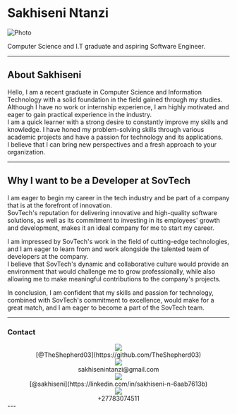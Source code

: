 

<Navbar/>

# Sakhiseni Ntanzi

<Image
  src="/images/self2.jpg"
  alt="Photo"
  width={250}
  height={550}
  priority
  className="profile"
/>
<div id="intro"> Computer Science and I.T graduate and aspiring Software Engineer.</div>

---
## About Sakhiseni
Hello, I am a recent graduate in Computer Science and Information Technology with a solid foundation in the field gained through my studies. <br/>
Although I have no work or internship experience, I am highly motivated and eager to gain practical experience in the industry. <br/>
I am a quick learner with a strong desire to constantly improve my skills and knowledge. I have honed my problem-solving skills through various academic projects and have a passion for technology and its applications. <br/>
I believe that I can bring new perspectives and a fresh approach to your organization.

---
## Why I want to be a Developer at SovTech
I am eager to begin my career in the tech industry and be part of a company that is at the forefront of innovation.<br/> 
SovTech's reputation for delivering innovative and high-quality software solutions, as well as its commitment to investing in its employees' growth and development, makes it an ideal company for me to start my career.

I am impressed by SovTech's work in the field of cutting-edge technologies, and I am eager to learn from and work alongside the talented team of developers at the company.<br/>
I believe that SovTech's dynamic and collaborative culture would provide an environment that would challenge me to grow professionally, while also allowing me to make meaningful contributions to the company's projects.

In conclusion, I am confident that my skills and passion for technology, combined with SovTech's commitment to excellence, would make for a great match, and I am eager to become a part of the SovTech team.


---

### Contact
<div align="center">                                                                    
  <div id="parent">
    <div className="child">
      <Image
      src="/svgs/github-code-source-svgrepo-com.svg"
      width={20}
      height={5}
      className="next-image"/>
    </div>
    <div className="child">[@TheShepherd03](https://github.com/TheShepherd03)</div>
  </div>

  <div id="parent">
    <div className="child">
      <Image
      src="/svgs/email.svg"
      width={20}
      height={5}
      className="next-image"/>
    </div>
    <div className="child">sakhisenintanzi@gmail.com</div>
  </div>

  <div id="parent">
    <div className="child">
      <Image
      src="/svgs/linkedin.svg"
      width={20}
      height={5}
      className="next-image"/>
    </div>
    <div className="child">[@sakhiseni](https://linkedin.com/in/sakhiseni-n-6aab7613b)</div>
  </div>

  <div id="parent">
    <div className="child">
      <Image
      src="/svgs/mobile.svg"
      width={20}
      height={5}
      className="next-image"/>
    </div>
    <div className="child">+27783074511</div>
  </div>
</div>
---
